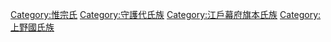 [[Category:惟宗氏|Category:惟宗氏]]
[[Category:守護代氏族|Category:守護代氏族]]
[[Category:江戶幕府旗本氏族|Category:江戶幕府旗本氏族]]
[[Category:上野國氏族|Category:上野國氏族]]